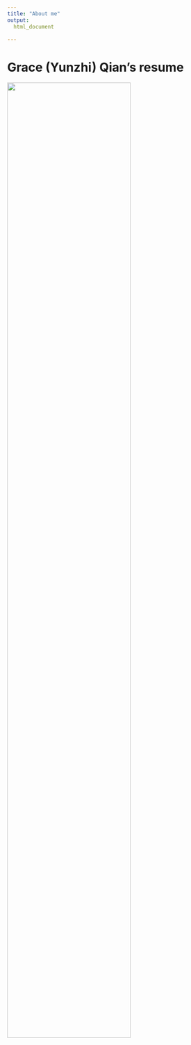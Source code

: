 ```yaml
---
title: "About me"
output: 
  html_document

---
```



# Grace (Yunzhi) Qian's resume

<img src="Resume.jpg" style="width:75%">
